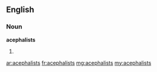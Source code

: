 ==English==

===Noun===
'''acephalists'''

# {{plural of|acephalist}}

[[ar:acephalists]]
[[fr:acephalists]]
[[mg:acephalists]]
[[my:acephalists]]